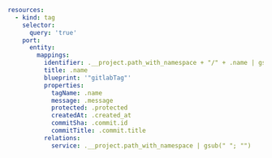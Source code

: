 ```yaml showLineNumbers
resources:
  - kind: tag
    selector:
      query: 'true'
    port:
      entity:
        mappings:
          identifier: .__project.path_with_namespace + "/" + .name | gsub(" "; "")
          title: .name
          blueprint: '"gitlabTag"'
          properties:
            tagName: .name
            message: .message
            protected: .protected
            createdAt: .created_at
            commitSha: .commit.id
            commitTitle: .commit.title
          relations:
            service: .__project.path_with_namespace | gsub(" "; "")
```
